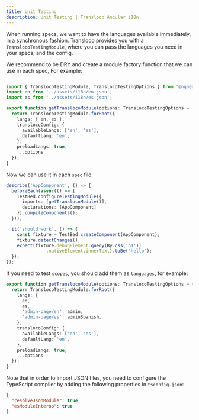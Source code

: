 ```yaml
---
title: Unit Testing
description: Unit Testing | Transloco Angular i18n
---
```


When running specs, we want to have the languages available immediately, in a synchronous fashion. Transloco provides you with a `TranslocoTestingModule`, where you can pass the languages you need in your specs, and the config.

We recommend to be DRY and create a module factory function that we can use in each spec, For example:
```ts title="transloco-testing.module.ts"

import { TranslocoTestingModule, TranslocoTestingOptions } from '@ngneat/transloco';
import en from '../assets/i18n/en.json';
import es from '../assets/i18n/es.json';

export function getTranslocoModule(options: TranslocoTestingOptions = {}) {
  return TranslocoTestingModule.forRoot({
    langs: { en, es },
    translocoConfig: {
      availableLangs: ['en', 'es'],
      defaultLang: 'en',
    },
    preloadLangs: true,
    ...options
  });
}
```

Now we can use it in each `spec` file:

```ts {4} title="app.component.spec.ts"
describe('AppComponent', () => {
  beforeEach(async(() => {
    TestBed.configureTestingModule({
      imports: [getTranslocoModule()],
      declarations: [AppComponent]
    }).compileComponents();
  }));

  it('should work', () => {
    const fixture = TestBed.createComponent(AppComponent);
    fixture.detectChanges();
    expect(fixture.debugElement.query(By.css('h1'))
               .nativeElement.innerText).toBe('hello');
  });
});
```

If you need to test `scopes`, you should add them as `languages`, for example:

```ts {6,7} title="transloco-testing.module.ts"
export function getTranslocoModule(options: TranslocoTestingOptions = {}) {
  return TranslocoTestingModule.forRoot({
    langs: {
      en,
      es,
      'admin-page/en': admin,
      'admin-page/es': adminSpanish,
    },
    translocoConfig: {
      availableLangs: ['en', 'es'],
      defaultLang: 'en',
    },
    preloadLangs: true,
    ...options
  });
}
```

Note that in order to import JSON files, you need to configure the TypeScript compiler by adding the following properties in `tsconfig.json`:

```json
{
  "resolveJsonModule": true,
  "esModuleInterop": true
}
```
